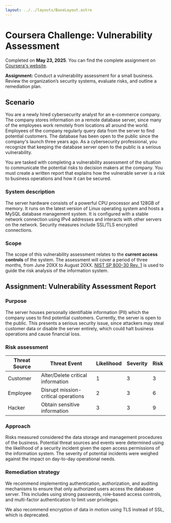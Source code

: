 ```yaml
---
layout: ../../layouts/BaseLayout.astro
---
```


# Coursera Challenge: Vulnerability Assessment

Completed on **May 23, 2025**. You can find the complete assignment on [Coursera's website](https://www.coursera.org/learn/assets-threats-and-vulnerabilities/assignment-submission/zl891/portfolio-activity-analyze-a-vulnerable-system-for-a-small-business/attempt).

**Assignment:** Conduct a vulnerability assessment for a small business. Review the organization’s security systems, evaluate risks, and outline a remediation plan.

## Scenario

You are a newly hired cybersecurity analyst for an e-commerce company. The company stores information on a remote database server, since many of the employees work remotely from locations all around the world. Employees of the company regularly query data from the server to find potential customers. The database has been open to the public since the company's launch three years ago. As a cybersecurity professional, you recognize that keeping the database server open to the public is a serious vulnerability.

You are tasked with completing a vulnerability assessment of the situation to communicate the potential risks to decision makers at the company. You must create a written report that explains how the vulnerable server is a risk to business operations and how it can be secured.

### System description

The server hardware consists of a powerful CPU processor and 128GB of memory. It runs on the latest version of Linux operating system and hosts a MySQL database management system. It is configured with a stable network connection using IPv4 addresses and interacts with other servers on the network. Security measures include SSL/TLS encrypted connections.

### Scope

The scope of this vulnerability assessment relates to the **current access controls** of the system. The assessment will cover a period of three months, from June 20XX to August 20XX. [NIST SP 800-30 Rev. 1](https://docs.google.com/document/d/1pRpdpQMEWskxSkwqEMv8W7A7x8GXQlcn0hEcDzWet3Y/template/preview?resourcekey=0-3GRRWAd8HryVgof-Jc33yA) is used to guide the risk analysis of the information system.

## Assignment: Vulnerability Assessment Report

### Purpose

The server houses personally identifiable information (PII) which the company uses to find potential customers. Currently, the server is open to the public. This presents a serious security issue, since attackers may steal customer data or disable the server entirely, which could halt business operations and cause financial loss.

### Risk assessment

| Threat Source | Threat Event                        | Likelihood | Severity | Risk |
|---------------|-------------------------------------|------------|----------|------|
| Customer      | Alter/Delete critical information   | 1          | 3        | 3    |
| Employee      | Disrupt mission-critical operations | 2          | 3        | 6    |
| Hacker        | Obtain sensitive information        | 3          | 3        | 9    |

### Approach

Risks measured considered the data storage and management procedures of the business. Potential threat sources and events were determined using the likelihood of a
security incident given the open access permissions of the information system. The severity of potential incidents were weighed against the impact on day-to-day operational needs.

### Remediation strategy

We recommend implementing authentication, authorization, and auditing mechanisms to ensure that only authorized users access the database server. This includes using strong passwords, role-based access controls, and multi-factor authentication to limit user privileges.

We also recommend encryption of data in motion using TLS instead of SSL, which is deprecated.